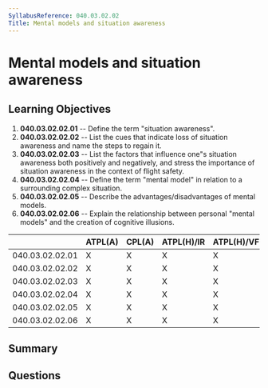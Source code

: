 ```yaml
---
SyllabusReference: 040.03.02.02
Title: Mental models and situation awareness
---
```


# Mental models and situation awareness

## Learning Objectives

1. **040.03.02.02.01** -- Define the term "situation awareness".
2. **040.03.02.02.02** -- List the cues that indicate loss of situation
   awareness and name the steps to regain it.
3. **040.03.02.02.03** -- List the factors that influence one"s situation
   awareness both positively and negatively, and stress the importance of
   situation awareness in the context of flight safety.
4. **040.03.02.02.04** -- Define the term "mental model" in relation to a
   surrounding complex situation.
5. **040.03.02.02.05** -- Describe the advantages/disadvantages of mental
   models.
6. **040.03.02.02.06** -- Explain the relationship between personal "mental
   models" and the creation of cognitive illusions.

|                 | ATPL(A) | CPL(A) | ATPL(H)/IR | ATPL(H)/VFR | CPL(H) | IR  | CBIR(A) |
| --------------- | ------- | ------ | ---------- | ----------- | ------ | --- | ------- |
| 040.03.02.02.01 | X       | X      | X          | X           | X      | X   | X       |
| 040.03.02.02.02 | X       | X      | X          | X           | X      | X   | X       |
| 040.03.02.02.03 | X       | X      | X          | X           | X      | X   | X       |
| 040.03.02.02.04 | X       | X      | X          | X           | X      | X   | X       |
| 040.03.02.02.05 | X       | X      | X          | X           | X      | X   | X       |
| 040.03.02.02.06 | X       | X      | X          | X           | X      | X   | X       |

## Summary

## Questions
